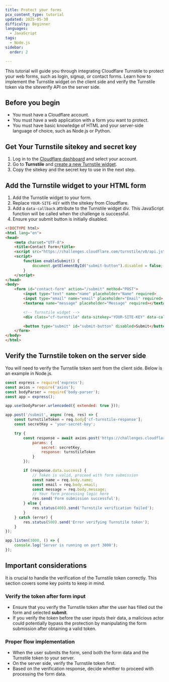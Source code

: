 ```yaml
---
title: Protect your forms
pcx_content_type: tutorial
updated: 2025-05-30
difficulty: Beginner
languages:
  - JavaScript
tags:
  - Node.js
sidebar:
  order: 2

---
```


This tutorial will guide you through integrating Cloudflare Turnstile to protect your web forms, such as login, signup, or contact forms. Learn how to implement the Turnstile widget on the client side and verify the Turnstile token via the siteverify API on the server side.

## Before you begin

- You must have a Cloudflare account.
- You must have a web application with a form you want to protect.
- You must have basic knowledge of HTML and your server-side language of choice, such as Node.js or Python.

## Get Your Turnstile sitekey and secret key

1. Log in to the [Cloudflare dashboard](https://dash.cloudflare.com/) and select your account.
2. Go to **Turnstile** and [create a new Turnstile widget](/turnstile/get-started/).
3. Copy the sitekey and the secret key to use in the next step.

## Add the Turnstile widget to your HTML form

1. Add the Turnstile widget to your form.
2. Replace `YOUR-SITE-KEY` with the sitekey from Cloudflare.
3. Add a `data-callback` attribute to the Turnstile widget div. This JavaScript function will be called when the challenge is successful.
4. Ensure your submit button is initially disabled.

```html title="Example" {14-15,17}
<!DOCTYPE html>
<html lang="en">
<head>
    <meta charset="UTF-8">
    <title>Contact Form</title>
    <script src="https://challenges.cloudflare.com/turnstile/v0/api.js" async defer></script>
    <script>
        function enableSubmit() {
            document.getElementById("submit-button").disabled = false;
        }
    </script>
</head>
<body>
    <form id="contact-form" action="/submit" method="POST">
        <input type="text" name="name" placeholder="Name" required>
        <input type="email" name="email" placeholder="Email" required>
        <textarea name="message" placeholder="Message" required></textarea>

        <!-- Turnstile widget -->
        <div class="cf-turnstile" data-sitekey="YOUR-SITE-KEY" data-callback="enableSubmit"></div>

        <button type="submit" id="submit-button" disabled>Submit</button>
    </form>
</body>
</html>
```

## Verify the Turnstile token on the server side

You will need to verify the Turnstile token sent from the client side. Below is an example in Node.js.

```js title="Node.js example"
const express = require('express');
const axios = require('axios');
const bodyParser = require('body-parser');
const app = express();

app.use(bodyParser.urlencoded({ extended: true }));

app.post('/submit', async (req, res) => {
    const turnstileToken = req.body['cf-turnstile-response'];
    const secretKey = 'your-secret-key';

    try {
        const response = await axios.post('https://challenges.cloudflare.com/turnstile/v0/siteverify', null, {
            params: {
                secret: secretKey,
                response: turnstileToken
            }
        });

        if (response.data.success) {
            // Token is valid, proceed with form submission
            const name = req.body.name;
            const email = req.body.email;
            const message = req.body.message;
            // Your form processing logic here
            res.send('Form submission successful');
        } else {
            res.status(400).send('Turnstile verification failed');
        }
    } catch (error) {
        res.status(500).send('Error verifying Turnstile token');
    }
});

app.listen(3000, () => {
    console.log('Server is running on port 3000');
});
```

## Important considerations

It is crucial to handle the verification of the Turnstile token correctly. This section covers some key points to keep in mind.

### Verify the token after form input

- Ensure that you verify the Turnstile token after the user has filled out the form and selected **submit**.
- If you verify the token before the user inputs their data, a malicious actor could potentially bypass the protection by manipulating the form submission after obtaining a valid token.

### Proper flow implementation

- When the user submits the form, send both the form data and the Turnstile token to your server.
- On the server side, verify the Turnstile token first.
- Based on the verification response, decide whether to proceed with processing the form data.
